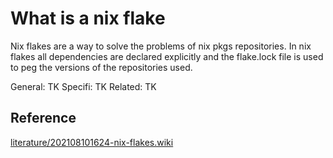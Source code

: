 = What is a nix flake =

Nix flakes are a way to solve the problems of nix pkgs repositories. In nix flakes all dependencies are declared explicitly and the flake.lock file is used to peg the versions of the repositories used.

General: TK
Specifi: TK
Related: TK

== Reference ==
[[literature/202108101624-nix-flakes.wiki]]
